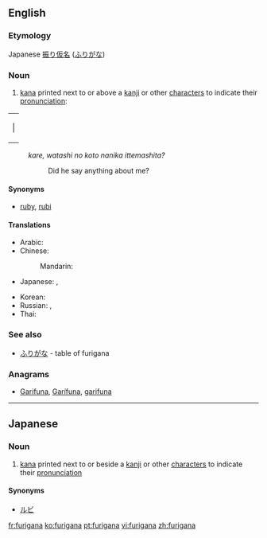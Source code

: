 ==English==

===Etymology===
Japanese [[振り仮名]] ([[ふりがな]])

===Noun===
{{wikipedia}}
{{en-noun|-}}

# [[kana]] printed next to or above a [[kanji]] or other [[character]]s to indicate their [[pronunciation]]:
{| cellpadding="0" cellspacing="24" 
| |{{furigana|[[彼]]、|[[かれ]]}}{{furigana|[[私]]の[[こと]]|[[わたし]]}}{{furigana|[[何か]]|[[なに]]}}{{furigana|言ってました？|[[いう|い]]}}
|}
:''kare, watashi no koto nanika ittemashita?''
::Did he say anything about me?

====Synonyms====
*[[ruby]], [[rubi]]

====Translations====
{{trans-top|furigana}}
* Arabic: {{t|ar|فوريغانا|f|tr=furigaana, furighaana}}
* Chinese:
*: Mandarin: {{t|cmn|振假名|tr=zhènjiǎmíng|sc=Hani}}
* Japanese: {{t-|ja|振り仮名|tr=ふりがな, furigana}}, {{t|ja|ルビ|tr=rubi|sc=Jpan}}
{{trans-mid}}
* Korean: {{t|ko|후리가나|tr=hurigana|sc=Hang}}
* Russian: {{t|ru|фуригана|f|tr=furigána}}, {{t|ru|руби|m|tr=rúbi|sc=Cyrl}}
* Thai: {{t|th|ฟุริงะนะ}}
{{trans-bottom}}

===See also===
*[[ふりがな]] - table of furigana

===Anagrams===
* [[Garifuna#English|Garifuna]], [[Garífuna#English|Garífuna]], [[garifuna#English|garifuna]]

----

==Japanese==
===Noun===
{{ja-noun|r|hira=ふりがな}} 
# {{ja-def|振り仮名}} [[kana]] printed next to or beside a [[kanji]] or other [[character]]s to indicate their [[pronunciation]]

====Synonyms====
*[[ルビ]]

[[fr:furigana]]
[[ko:furigana]]
[[pt:furigana]]
[[vi:furigana]]
[[zh:furigana]]